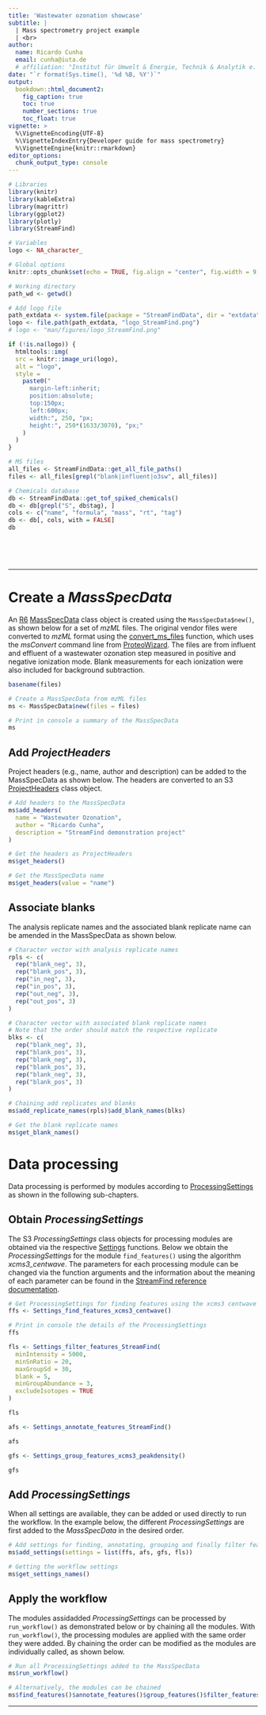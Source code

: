 ```yaml
---
title: 'Wastewater ozonation showcase'
subtitle: |
  | Mass spectrometry project example
  | <br>
author:
  name: Ricardo Cunha
  email: cunha@iuta.de
  # affiliation: "Institut für Umwelt & Energie, Technik & Analytik e. V. (IUTA) <br> Bliersheimer Str. 58 - 60, 47229 Duisburg"
date: "`r format(Sys.time(), '%d %B, %Y')`"
output:
  bookdown::html_document2:
    fig_caption: true
    toc: true
    number_sections: true
    toc_float: true
vignette: >
  %\VignetteEncoding{UTF-8}
  %\VignetteIndexEntry{Developer guide for mass spectrometry}
  %\VignetteEngine{knitr::rmarkdown}
editor_options: 
  chunk_output_type: console
---
```


```r

# Libraries
library(knitr)
library(kableExtra)
library(magrittr)
library(ggplot2)
library(plotly)
library(StreamFind)

# Variables
logo <- NA_character_

# Global options
knitr::opts_chunk$set(echo = TRUE, fig.align = "center", fig.width = 9, results = "asis")

# Working directory
path_wd <- getwd()

# Add logo file
path_extdata <- system.file(package = "StreamFindData", dir = "extdata")
logo <- file.path(path_extdata, "logo_StreamFind.png")
# logo <- "man/figures/logo_StreamFind.png"
```

```r
if (!is.na(logo)) {
  htmltools::img(
  src = knitr::image_uri(logo),
  alt = "logo",
  style =
    paste0("
      margin-left:inherit;
      position:absolute;
      top:150px;
      left:600px;
      width:", 250, "px;
      height:", 250*(1633/3070), "px;"
    )
  )
}
```

```r
# MS files
all_files <- StreamFindData::get_all_file_paths()
files <- all_files[grepl("blank|influent|o3sw", all_files)]

# Chemicals database
db <- StreamFindData::get_tof_spiked_chemicals()
db <- db[grepl("S", db$tag), ]
cols <- c("name", "formula", "mass", "rt", "tag")
db <- db[, cols, with = FALSE]
db
```

<style>
pre {
  overflow-x: auto;
}
pre code {
  word-wrap: normal;
  white-space: pre;
}
</style>

<br>

<br>

***

# Create a *MassSpecData*

An [R6](https://r6.r-lib.org/) [MassSpecData](https://odea-project.github.io/StreamFind/reference/MassSpecData.html) class object is created using the `MassSpecData$new()`, as shown below for a set of *mzML* files. The original vendor files were converted to *mzML* format using the [convert_ms_files](https://odea-project.github.io/StreamFind/reference/convert_ms_files.html) function, which uses the *msConvert* command line from [ProteoWizard](https://proteowizard.sourceforge.io/download.html). The files are from influent and effluent of a wastewater ozonation step measured in positive and negative ionization mode. Blank measurements for each ionization were also included for background subtraction.

```r
basename(files)
```

```r
# Create a MassSpecData from mzML files
ms <- MassSpecData$new(files = files)
```

```r
# Print in console a summary of the MassSpecData
ms
```

## Add *ProjectHeaders*

Project headers (e.g., name, author and description) can be added to the MassSpecData as shown below. The headers are converted to an S3 [ProjectHeaders](https://odea-project.github.io/StreamFind/reference/ProjectHeaders.html) class object.

```r
# Add headers to the MassSpecData
ms$add_headers(
  name = "Wastewater Ozonation",
  author = "Ricardo Cunha",
  description = "StreamFind demonstration project"
)

# Get the headers as ProjectHeaders
ms$get_headers()

# Get the MassSpecData name
ms$get_headers(value = "name")
```

## Associate blanks

The analysis replicate names and the associated blank replicate name can be amended in the MassSpecData as shown below. 

```r

# Character vector with analysis replicate names
rpls <- c(
  rep("blank_neg", 3),
  rep("blank_pos", 3),
  rep("in_neg", 3),
  rep("in_pos", 3),
  rep("out_neg", 3),
  rep("out_pos", 3)
)

# Character vector with associated blank replicate names
# Note that the order should match the respective replicate
blks <- c(
  rep("blank_neg", 3),
  rep("blank_pos", 3),
  rep("blank_neg", 3),
  rep("blank_pos", 3),
  rep("blank_neg", 3),
  rep("blank_pos", 3)
)

# Chaining add replicates and blanks
ms$add_replicate_names(rpls)$add_blank_names(blks)

# Get the blank replicate names
ms$get_blank_names()
```

# Data processing

Data processing is performed by modules according to [ProcessingSettings](https://odea-project.github.io/StreamFind/reference/ProcessingSettings.html) as shown in the following sub-chapters. 

## Obtain *ProcessingSettings*

The S3 *ProcessingSettings* class objects for processing modules are obtained via the respective [Settings](https://odea-project.github.io/StreamFind/reference/index.html#processing-settings-for-ms-data) functions. Below we obtain the *ProcessingSettings* for the module `find_features()` using the algorithm *xcms3_centwave*. The parameters for each processing module can be changed via the function arguments and the information about the meaning of each parameter can be found in the [StreamFind reference documentation](https://odea-project.github.io/StreamFind/reference/index.html).

```r
# Get ProcessingSettings for finding features using the xcms3 centwave algorithm
ffs <- Settings_find_features_xcms3_centwave()

# Print in console the details of the ProcessingSettings
ffs
```

```r
fls <- Settings_filter_features_StreamFind(
  minIntensity = 5000,
  minSnRatio = 20,
  maxGroupSd = 30,
  blank = 5,
  minGroupAbundance = 3,
  excludeIsotopes = TRUE
)

fls

afs <- Settings_annotate_features_StreamFind()

afs

gfs <- Settings_group_features_xcms3_peakdensity()

gfs
```

## Add *ProcessingSettings*

When all settings are available, they can be added or used directly to run the workflow. In the example below, the different *ProcessingSettings* are first added to the *MassSpecData* in the desired order.

```r
# Add settings for finding, annotating, grouping and finally filter features
ms$add_settings(settings = list(ffs, afs, gfs, fls))

# Getting the workflow settings
ms$get_settings_names()
```

## Apply the workflow

The modules assidadded *ProcessingSettings* can be processed by `run_workflow()` as demonstrated below or by chaining all the modules. With `run_workflow()`, the processing modules are applied with the same order they were added. By chaining the order can be modified as the modules are individually called, as shown below.

```r
# Run all ProcessingSettings added to the MassSpecData
ms$run_workflow()
```

```r
# Alternatively, the modules can be chained
ms$find_features()$annotate_features()$group_features()$filter_features()
```

***

<!-- <style> -->
<!-- body, p { -->
<!--   color: black; -->
<!--   font-family: Arial; -->
<!--   text-align: justify; -->
<!--   font-size: 12pt; -->
<!-- } -->
<!-- h1{ -->
<!--   font-size: 20pt; -->
<!--   font-style: bold; -->
<!-- } -->
<!-- h2{ -->
<!--   font-size:18pt; -->
<!--   font-style: bold; -->
<!-- } -->
<!-- h3{ -->
<!--   font-size:14pt; -->
<!--   font-style: bold; -->
<!-- } -->
<!-- .list-group-item.active, .list-group-item.active:focus, .list-group-item.active:hover { -->
<!--     background-color: #177013; -->
<!-- } -->
<!-- caption { -->
<!--   color: black; -->
<!--   font-size: 1.0em; -->
<!-- } -->
<!-- </style> -->
